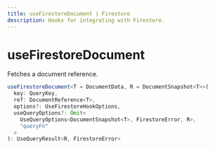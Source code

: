 ```yaml
---
title: useFirestoreDocument | Firestore
description: Hooks for integrating with Firestore.
---
```


# useFirestoreDocument

Fetches a document reference.

```ts
useFirestoreDocument<T = DocumentData, R = DocumentSnapshot<T>>(
  key: QueryKey,
  ref: DocumentReference<T>,
  options?: UseFirestoreHookOptions,
  useQueryOptions?: Omit<
    UseQueryOptions<DocumentSnapshot<T>, FirestoreError, R>,
    "queryFn"
  >
): UseQueryResult<R, FirestoreError>
```

